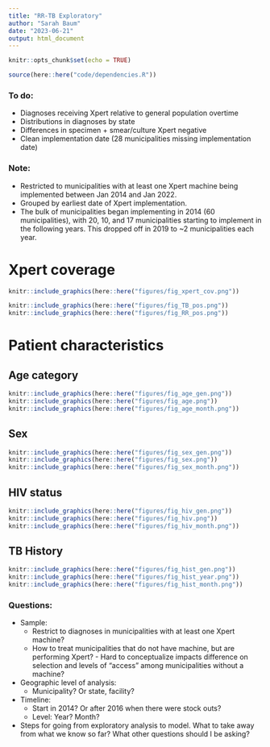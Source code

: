 ```yaml
---
title: "RR-TB Exploratory"
author: "Sarah Baum"
date: "2023-06-21"
output: html_document
---
```


```r
knitr::opts_chunk$set(echo = TRUE)

source(here::here("code/dependencies.R"))
```

### To do: 
- Diagnoses receiving Xpert relative to general population overtime
- Distributions in diagnoses by state
- Differences in specimen + smear/culture Xpert negative
- Clean implementation date (28 municipalities missing implementation date)

### Note: 
- Restricted to municipalities with at least one Xpert machine being implemented between Jan 2014 and Jan 2022. 
- Grouped by earliest date of Xpert implementation. 
- The bulk of municipalities began implementing in 2014 (60 municipalities), with 20, 10, and 17 municipalities starting to implement in the following years. This dropped off in 2019 to ~2 municipalities each year. 

# Xpert coverage
```r
knitr::include_graphics(here::here("figures/fig_xpert_cov.png"))

knitr::include_graphics(here::here("figures/fig_TB_pos.png"))
knitr::include_graphics(here::here("figures/fig_RR_pos.png"))
```



# Patient characteristics
## Age category 
```r
knitr::include_graphics(here::here("figures/fig_age_gen.png"))
knitr::include_graphics(here::here("figures/fig_age.png"))
knitr::include_graphics(here::here("figures/fig_age_month.png"))
```

## Sex
```r
knitr::include_graphics(here::here("figures/fig_sex_gen.png"))
knitr::include_graphics(here::here("figures/fig_sex.png"))
knitr::include_graphics(here::here("figures/fig_sex_month.png"))
```

## HIV status
```r
knitr::include_graphics(here::here("figures/fig_hiv_gen.png"))
knitr::include_graphics(here::here("figures/fig_hiv.png"))
knitr::include_graphics(here::here("figures/fig_hiv_month.png"))
```

## TB History
```r
knitr::include_graphics(here::here("figures/fig_hist_gen.png"))
knitr::include_graphics(here::here("figures/fig_hist_year.png"))
knitr::include_graphics(here::here("figures/fig_hist_month.png"))
```

### Questions: 
- Sample:
  - Restrict to diagnoses in municipalities with at least one Xpert machine? 
  - How to treat municipalities that do not have machine, but are performing Xpert? - Hard to conceptualize impacts difference on selection and levels of "access" among municipalities without a machine?
  
- Geographic level of analysis: 
  - Municipality? Or state, facility? 
  
- Timeline: 
    - Start in 2014? Or after 2016 when there were stock outs? 
    - Level: Year? Month? 
    
- Steps for going from exploratory analysis to model. What to take away from what we know so far? What other questions should I be asking? 
